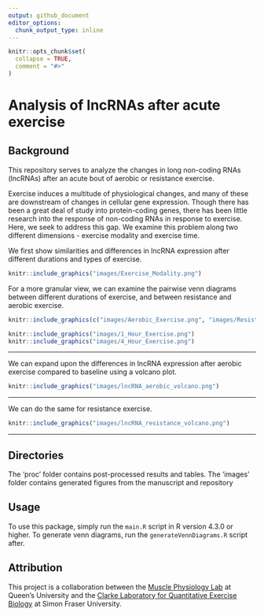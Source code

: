 ```yaml
---
output: github_document
editor_options: 
  chunk_output_type: inline
---
```


<!-- README.md is generated from README.Rmd. Please edit that file -->

```r
knitr::opts_chunk$set(
  collapse = TRUE,
  comment = "#>"
)
```

# Analysis of lncRNAs after acute exercise

## Background

This repository serves to analyze the changes in long non-coding RNAs (lncRNAs) after an acute bout of aerobic or resistance exercise. 

Exercise induces a multitude of physiological changes, and many of these are downstream of changes in cellular gene expression. Though there has been a great deal of study into protein-coding genes, there has been little research into the response of non-coding RNAs in response to exercise. Here, we seek to address this gap. We examine this problem along two different dimensions - exercise modality and exercise time.

We first show similarities and differences in lncRNA expression after different durations and types of exercise.

```r
knitr::include_graphics("images/Exercise_Modality.png")
```

For a more granular view, we can examine the pairwise venn diagrams between different durations of exercise, and between resistance and aerobic exercise.

```r
knitr::include_graphics(c("images/Aerobic_Exercise.png", "images/Resistance_Exercise.png"))

knitr::include_graphics("images/1_Hour_Exercise.png")
knitr::include_graphics("images/4_Hour_Exercise.png")
```

***

We can expand upon the differences in lncRNA expression after aerobic exercise compared to baseline using a volcano plot.

```r
knitr::include_graphics("images/lncRNA_aerobic_volcano.png")
```

***

We can do the same for resistance exercise.

```r
knitr::include_graphics("images/lncRNA_resistance_volcano.png")
```

***


## Directories
The 'proc' folder contains post-processed results and tables.
The 'images' folder contains generated figures from the manuscript and repository

## Usage
To use this package, simply run the `main.R` script in R version 4.3.0 or higher.
To generate venn diagrams, run the `generateVennDiagrams.R` script after.

## Attribution

This project is a collaboration between the [Muscle Physiology Lab](https://skhs.queensu.ca/qmpl/) at Queen's University and the [Clarke Laboratory for Quantitative Exercise Biology](https://www.sfu.ca/clarkelab-bpk.html) at Simon Fraser University.

